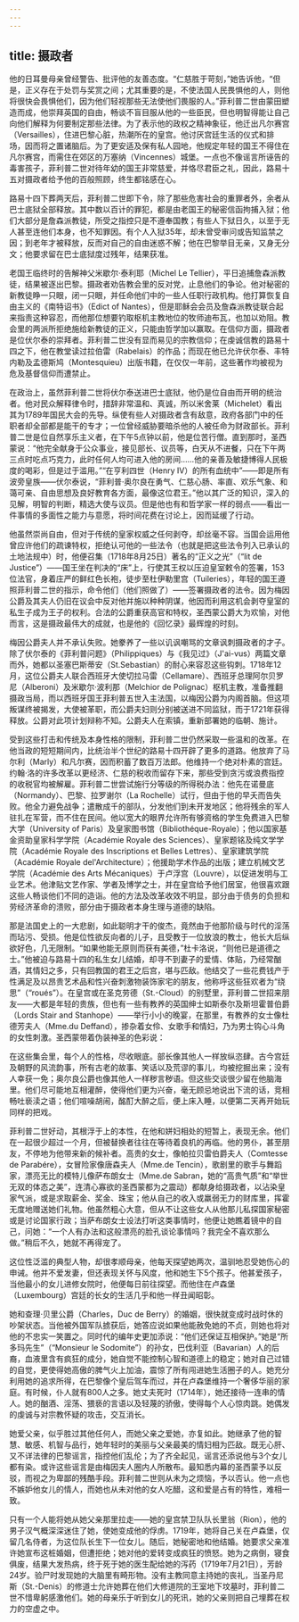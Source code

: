 ```yaml
---
---
---
```

title: 摄政者
---




他的日耳曼母亲曾经警告、批评他的友善态度。“仁慈胜于苛刻，”她告诉他，“但是，正义存在于处罚与奖赏之间；尤其重要的是，不使法国人民畏惧他的人，则他将很快会畏惧他们，因为他们轻视那些无法使他们畏服的人。”菲利普二世由蒙田塑造而成，他崇拜英国的自由，畅谈不盲目服从他的一些臣民，但也明智得能让自己向他们解释为何要制定那些法律。为了表示他的政权之精神象征，他迁出凡尔赛宫（Versailles），住进巴黎心脏，热潮所在的皇宫。他讨厌宫廷生活的仪式和排场，因而将之置诸脑后。为了更安适及保有私人园地，他规定年轻的国王不得住在凡尔赛宫，而需住在郊区的万塞纳（Vincennes）城堡。一点也不像谣言所诬告的毒害孩子，菲利普二世对待年幼的国王非常慈爱，并恪尽君臣之礼，因此，路易十五对摄政者给予他的百般照顾，终生都铭感在心。

路易十四下葬两天后，菲利普二世即下令，除了那些危害社会的重罪者外，余者从巴士底狱全部释放。其中数以百计的罪犯，都是由老国王的秘密信函拘捕入狱；他们大部分是詹森派教徒，所受之指控只是不遵奉国教；有些人下狱日久，以至于无人甚至连他们本身，也不知罪因。有个人入狱35年，却未曾受审问或告知监禁之因；到老年才被释放，反而对自己的自由迷惑不解；他在巴黎举目无亲，又身无分文；他要求留在巴士底狱度过残年，结果获准。

老国王临终时的告解神父米歇尔·泰利耶（Michel Le Tellier），平日追捕詹森派教徒，结果被逐出巴黎。摄政者劝告教会里的反对党，止息他们的争论。他对秘密的新教徒睁一只眼，闭一只眼，并任命他们中的一些人任职行政机构。他打算恢复自由主义的《南特诏书》（Edict of Nantes），但是耶稣会会员及詹森派教徒联合起来指责这种容忍，而他那位想要钓取枢机主教地位的牧师迪布瓦，也加以劝阻。教会里的两派所拒绝施给新教徒的正义，只能由哲学加以赢取。在信仰方面，摄政者是位伏尔泰的崇拜者。菲利普二世没有显而易见的宗教信仰；在虔诚信教的路易十四之下，他在教堂读过拉伯雷（Rabelais）的作品；而现在他已允许伏尔泰、丰特内勒及孟德斯鸠（Montesquieu）出版书籍，在仅仅一年前，这些著作均被视为危及基督信仰而遭禁止。

在政治上，虽然菲利普二世将伏尔泰送进巴士底狱，他仍是位自由而开明的统治者。他对民众解释律令时，措辞非常温和、真诚，所以米舍莱（Michelet）看出其为1789年国民大会的先导。纵使有些人对摄政者含有敌意，政府各部门中的任职者却全部都是能干的专才；一位曾经威胁要暗杀他的人被任命为财政部长。菲利普二世是位自然享乐主义者，在下午5点钟以前，他是位苦行僧。直到那时，圣西蒙说：“他完全献身于公众事业，接见部长、议员等，白天从不进餐，只在下午两三点时吃点巧克力，此时任何人均可进入他的房间……他的亲善及敏捷博得人民极度的喝彩，但是过于滥用。”“在亨利四世（Henry Ⅳ）的所有血统中”——即是所有波旁皇族——伏尔泰说，“菲利普·奥尔良在勇气、仁慈心肠、率直、欢乐气象、和蔼可亲、自由思想及良好教育各方面，最像这位君王。”他以其广泛的知识，深入的见解，明智的判断，精选大使与议员。但是他也有和哲学家一样的弱点——看出一件事情的多面性之能力与意愿，将时间花费在讨论上，因而延缓了行动。

他虽然崇尚自由，但对于传统的皇家权威之任何剥夺，却丝毫不容。当国会运用他曾应许他们的疏谏特权，拒绝认可他的一些法令（也就是把这些法令列入已承认的土地法规中）时，他便召集（1718年8月25日）著名的“正义之光”（“lit de Justice”）——国王坐在判决的“床”上，行使其王权以压迫皇室敕令的签署，153位法官，身着庄严的鲜红色长袍，徒步至杜伊勒里宫（Tuileries），年轻的国王遵照菲利普二世的指示，命令他们（他们照做了）——签署摄政者的法令。因为梅因公爵及其夫人仍旧在议会中反对他并施以种种阴谋，他因而利用这机会剥夺皇室的私生子成为王子的权利。合法的公爵重获高官和特权，圣西蒙公爵大为欢愉，对他而言，这是摄政最伟大的成就，也是他的《回忆录》最辉煌的时刻。

梅因公爵夫人并不承认失败。她豢养了一些以讥讽嘲骂的文章讽刺摄政者的才子。除了伏尔泰的《菲利普问题》（Philippiques）与《我见过》（J'ai-vus）两篇文章而外，她都以圣塞巴斯蒂安（St.Sebastian）的耐心来容忍这些钩刺。1718年12月，这位公爵夫人联合西班牙大使切拉马雷（Cellamare）、西班牙总理阿尔贝罗尼（Alberoni）及米歇尔·波利那（Melchior de Polignac）枢机主教，准备推翻摄政当局，而以西班牙国王菲利普五世入主法国，以梅因公爵为内阁首脑。但这项叛谋终被揭发，大使被革职，而公爵夫妇则分别被送进不同监狱，而于1721年获得释放。公爵对此项计划辩称不知。公爵夫人在索镇，重新部署她的临朝、施计。

受到这些打击和传统及本身性格的限制，菲利普二世仍然采取一些温和的改革。在他当政的短短期间内，比统治半个世纪的路易十四开辟了更多的道路。他放弃了马尔利（Marly）和凡尔赛，因而积蓄了数百万法郎。他维持一个绝对朴素的宫廷。约翰·洛的许多改革以更经济、仁慈的税收而留存下来，那些受到贪污或浪费指控的收税官均被解雇。菲利普二世尝试施行分等级的所得税办法：他先在诺曼底（Normandy）、巴黎、拉罗谢尔（La Rochelle）试行，但由于他的早夭而告失败。他全力避免战争；遣散成千的部队，分发他们到未开发地区；他将残余的军人驻扎在军营，而不住在民间。他以宽大的眼界允许所有够资格的学生免费进入巴黎大学（University of Paris）及皇家图书馆（Bibliothéque-Royale）；他以国家基金资助皇家科学学院（Académie Royale des Sciences）、皇家题铭及纯文学学院（Académie Royale des Inscriptions et Belles Lettres）、皇家建筑学院（Académie Royale del'Architecture）；他援助学术作品的出版；建立机械文艺学院（Académie des Arts Mécaniques）于卢浮宫（Louvre），以促进发明与工业艺术。他津贴文艺作家、学者及博学之士，并在皇宫给予他们居室，他很喜欢跟这些人畅谈他们不同的造诣。他的方法及改革收效不明显，部分由于债务的负担和劳经济革命的溃败，部分由于摄政者本身生理与道德的缺陷。

那是法国史上的一大悲剧，如此聪明才干的俊杰，竟然由于他那阶级与时代的淫荡而玷污、受损。他是位性欲反向者的儿子，且受教于一位放浪的教士，他长大后纵欲好色，几无限制。“如果他能无原则而获有美德，”杜卡洛说，“则他已是道德之士。”他被迫与路易十四的私生女儿结婚，却寻不到妻子的爱情、体贴，乃经常酗酒，其情妇之多，只有回教国的君王之后宫，堪与匹敌。他结交了一些花费钱产于性满足及以昂贵艺术品和性兴奋刺激物装饰家宅的朋友，他称呼这些狂欢者为“绕思”（“roués”）。在皇宫或在圣克劳德（St.-Cloud）的别墅里，菲利普二世招来朋友——大都是年轻的贵族，但也有一些有教养的英国绅士如斯泰尔及斯坦霍普伯爵（Lords Stair and Stanhope）——举行小小的晚宴，在那里，有教养的女士像杜德芳夫人（Mme.du Deffand），掺杂着女伶、女歌手和情妇，乃为男士钩心斗角的女性刺激。圣西蒙带着伪装神圣的色彩说：

在这些集会里，每个人的性格，尽收眼底。部长像其他人一样放纵恣肆。古今宫廷及朝野的风流韵事，所有古老的故事、笑话以及荒谬的事儿，均被挖掘出来；没有人幸获一免；奥尔良公爵也像其他人一样秽言秽语。但这些交谈很少留在他脑海里。他们尽可能地互相灌醉，使得他们更为兴奋，毫无顾忌地说出下流的话，竞相畅吐亵渎之语；他们喧噪胡闹，酩酊大醉之后，便上床入睡，以便第二天再开始玩同样的把戏。



菲利普二世好动，其根浮于上的本性，在他和姘妇相处的短暂上，表现无余。他们在一起很少超过一个月，但被替换者往往在等待着良机的再临。他的男仆，甚至朋友，不停地为他带来新的候补者。高贵的女士，像帕拉贝雷伯爵夫人（Comtesse de Parabére），女冒险家像唐森夫人（Mme.de Tencin），歌剧里的歌手与舞蹈家，漂亮无比的模特儿像萨布朗女士（Mme.de Sabran，她的“高贵气质”和“举世无双的体态之美”，连清心寡欲的圣西蒙都为之震动）都献身给摄政者，以沾染皇家气派，或是求取薪金、奖金、珠宝；他从自己的收入或羸弱无力的财库里，挥霍无度地赠送她们礼物。他虽然粗心大意，但从不让这些女人从他那儿私探国家秘密或是讨论国家行政；当萨布朗女士设法打听这类事情时，他便让她瞧着镜中的自己，问她：“一个人有办法和这般漂亮的脸孔谈论事情吗？我完全不喜欢那么做。”稍后不久，她就不再得宠了。

这位性泛滥的典型人物，却很孝顺母亲，他每天探望她两次，温驯地忍受她伤心的申诫。他并不爱发妻，但还表现关怀与风度，他和她生下5个孩子。他甚爱孩子，当他最小的女儿进修女院时，他便每日前往探望。而他住在卢森堡（Luxembourg）宫廷的长女的生活几乎和他一样丑闻昭彰。

她和查理·贝里公爵（Charles，Duc de Berry）的婚姻，很快就变成时战时休的吵架状态。当他被外国军队掳获后，她答应说如果他能赦免她的不贞，则她也将对他的不忠实一笑置之。同时代的编年史更加添说：“他们还保证互相保护。”她是“所多玛先生”（“Monsieur le Sodomite”）的孙女，巴伐利亚（Bavarian）人的后裔，血液里含有疯狂的成分，她自觉不能控制心智和道德上的稳定；她对自己过错的自觉，更使得她高傲的脾气火上加油，震惊了所有闯进她生活圈子的人。她充分利用她的追求所得，在巴黎像个皇后驾车而过，并在卢森堡维持一个奢侈华丽的家庭。有时候，仆人就有800人之多。她丈夫死时（1714年），她还接待一连串的情人。她的酗酒、淫荡、猥亵的言语以及轻蔑的骄傲，使得每个人心惊肉跳。她偶发的虔诚与对宗教怀疑的攻击，交互消长。

她爱父亲，似乎胜过其他任何人，而她父亲之爱她，亦复如此。她继承了他的智慧、敏感、机智与品行，她年轻时的美丽与父亲最美的情妇相为匹敌。既无心肝、又不详法律的巴黎谣言，指控他们乱伦；为了齐全起见，谣言还添说他与3个女儿都有染。或许这些谣言是由梅因夫人圈内人所散布。最知悉内幕的圣西蒙予以反驳，而视之为卑鄙的残酷手段。菲利普二世则从未为之烦恼，予以否认。他一点也不嫉妒他女儿的情人，而她也从未对他的女人吃醋，这和爱是占有的特性，难相一致。

只有一个人能将她从她父亲那里拉走——她的皇宫禁卫队队长里翁（Rion），他的男子汉气概深深迷住了她，使她变成他的俘虏。1719年，她将自己关在卢森堡，仅留几名侍者，为这位队长生下一位女儿。随后，她秘密地和他结婚。她要求父亲准许她宣布这桩婚姻，但遭拒绝；她对他的爱转变成疯狂的愤怒。她为之病倒，寝食俱废，结果大发热病，终于死于她的医生配给她的泻药（1719年7月21日），芳龄24岁。验尸时发现她的大脑里有畸形物。没有主教同意主持她的丧礼，当圣丹尼斯（St.-Denis）的修道士允许她葬在他们大修道院的王室地下坟墓时，菲利普二世不惜卑躬感激他们。她的母亲乐于听到女儿的死讯，她的父亲则把自己埋葬在权力的空虚之中。